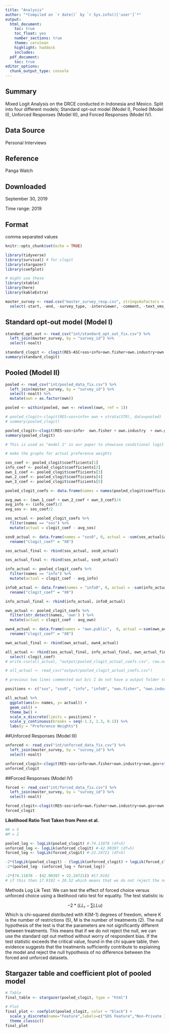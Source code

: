---
title: "Analysis"
author: "*Compiled on `r date()` by `r Sys.info()['user']`*"
output: 
  html_document:
    toc: true
    toc_float: yes
    number_sections: true
    theme: cerulean
    highlight: haddock
    includes: 
  pdf_document:
    toc: true
editor_options: 
  chunk_output_type: console
---

## Summary
Mixed Logit Analysis on the DRCE conducted in Indonesia and Mexico. Split into four different models; Standard opt-out model (Model I), Pooled (Model II), Unforced Responses (Model III), and Forced Responses (Model IV).

## Data Source 
Personal Interviews
 
## Reference 
Panga Watch
 
## Downloaded
September 30, 2019
 
Time range: 
2019
 
## Format
comma separated values

```{r setup, include=FALSE}
knitr::opts_chunk$set(echo = TRUE)

library(tidyverse)
library(survival) # for clogit
library(stargazer)
library(coefplot)

# might use these
library(xtable)
library(here)
library(kableExtra)

master_survey <- read.csv("master_survey_resp.csv", stringsAsFactors = TRUE) %>%
  select(-start, -end, -survey_type, -interviewer, -comment, -text_vms_adoption, -fishery_problem_one, -fishery_problem_two, -fishery_problem_three, -fishery_solution_one, -fishery_solution_two, -fishery_solution_three, -photo)

```

## Standard opt-out model (Model I)
```{r}

standard_opt_out <- read_csv("int/standard_opt_out_fix.csv") %>%
  left_join(master_survey, by = "survey_id") %>%
  select(-noalt)

standard_clogit <- clogit(RES~ASC+sos+info+own.fisher+own.industry+own.gov + strata(survey_version), data=standard_opt_out) # run the clogit. ASC represents the alternative specific constant, or the opt out option.
summary(standard_clogit)

```


## Pooled (Model II)
```{r}

pooled <- read_csv("int/pooled_data_fix.csv") %>%
  left_join(master_survey, by = "survey_id") %>%
  select(-noalt) %>%
  mutate(own = as.factor(own))

pooled <- within(pooled, own <- relevel(own, ref = 1))

# pooled_clogit<-clogit(RES~sos+info+ own + strata(STR), data=pooled)
# summary(pooled_clogit)

pooled_clogit<-clogit(RES~sos+info+  own.fisher + own.industry  + own.gov + strata(STR), data=pooled)
summary(pooled_clogit)

# This is used as "model 1" in our paper to showcase conditional logit results

```


```{r}

# make the graphs for actual preference weights

sos_coef <- pooled_clogit$coefficients[1]
info_coef <- pooled_clogit$coefficients[2]
own_1_coef <- pooled_clogit$coefficients[3]
own_2_coef <- pooled_clogit$coefficients[4]
own_3_coef <- pooled_clogit$coefficients[5]

pooled_clogit_coefs <- data.frame(names = names(pooled_clogit$coefficients), clogit_coef = pooled_clogit$coefficients)

avg_own <- (own_1_coef + own_2_coef + own_3_coef)/4
avg_info <- (info_coef)/2
avg_sos <- sos_coef/2

sos_actual <- pooled_clogit_coefs %>%
  filter(names == "sos") %>%
  mutate(actual = clogit_coef - avg_sos)

sos0_actual <- data.frame(names = "sos0", 0, actual = -sum(sos_actual$actual)) %>%
  rename("clogit_coef" = "X0")

sos_actual_final <- rbind(sos_actual, sos0_actual)

sos_actual_final <- rbind(sos_actual, sos0_actual)

info_actual <- pooled_clogit_coefs %>%
  filter(names == "info") %>%
  mutate(actual = clogit_coef - avg_info)

info0_actual <- data.frame(names = "info0", 0, actual = -sum(info_actual$actual)) %>%
  rename("clogit_coef" = "X0")

info_actual_final <- rbind(info_actual, info0_actual)

own_actual <- pooled_clogit_coefs %>%
  filter(str_detect(names, 'own') ) %>%
  mutate(actual = clogit_coef - avg_own)

own4_actual <- data.frame(names = "own.public",  0, actual =-sum(own_actual$actual)) %>%
  rename("clogit_coef" = "X0")

own_actual_final <- rbind(own_actual, own4_actual)

all_actual <- rbind(sos_actual_final, info_actual_final, own_actual_final) %>% 
  select(-clogit_coef)
# write.csv(all_actual, "output/pooled_clogit_actual_coefs.csv", row.names = FALSE)

# all_actual <- read_csv("output/pooled_clogit_actual_coefs.csv")

# previous two lines commented out b/c I do not have a output folder to write it to, this is a remnant from Gage's work

positions <- c("sos", "sos0", "info", "info0", "own.fisher", "own.industry", "own.gov", "own.public")

all_actual %>%
  ggplot(aes(x= names, y= actual)) +
  geom_col() + 
  theme_bw() +
  scale_x_discrete(limits = positions) +
  scale_y_continuous(breaks = seq(-1.3, 1.3, 0.1)) %>%
  labs(y = "Preference Weights")

```

##Unforced Responses (Model III)
```{r}

unforced <- read_csv("int/unforced_data_fix.csv") %>%
  left_join(master_survey, by = "survey_id") %>%
  select(-noalt)

unforced_clogit<-clogit(RES~sos+info+own.fisher+own.industry+own.gov+strata(STR), data=unforced)
unforced_clogit
```

##Forced Responses (Model IV)
```{r}

forced <- read_csv("int/forced_data_fix.csv") %>%
  left_join(master_survey, by = "survey_id") %>%
  select(-noalt)

forced_clogit<-clogit(RES~sos+info+own.fisher+own.industry+own.gov+own.public+strata(STR), data=forced)
forced_clogit
```


**Likelihood Ratio Test Taken from Penn et al.**
```{r}
#K = 5
#M = 2

pooled_log <- logLik(pooled_clogit) #-74.11078 (df=5)
unforced_log <- logLik(unforced_clogit) #-42.90397 (df=5)
forced_log <- logLik(forced_clogit) #-22.24721 (df=5)

-2*(logLik(pooled_clogit) - (logLik(unforced_clogit) + logLik(forced_clogit)))
-2*(pooled_log- (unforced_log + forced_log))

-2*(74.11078 - (42.90397 + 22.24721)) #17.9192
# if this then 17.9192 < 20.52 which means that we do not reject the null that there is no difference between the forced and unforced........... need to write this up formally

```

Methods Log Lik Test:
We can test the effect of forced choice versus unforced choice using a likelihood ratio test for equality. The test statistic is:

$$ -2*(LL_{r} - \sum LL{u}) $$
Which is chi-squared distributed with K(M-1) degrees of freedom, where K is the number of restrictions (5), M is the number of treatments (2). The null hypothesis of the test is that the parameters are not significantly different between treatments. This means that if we do not reject the null, we can use the standard opt out method without worry of respondent bias. If the test statistic exceeds the critical value, found in the chi square table, then evidence suggests that the treatments sufficiently contribute to explaining the model and reject the null hypothesis of no difference between the forced and unforced datasets. 


## Stargazer table and coefficient plot of pooled model
```{r, results = 'asis'}

# Table
final_table <- stargazer(pooled_clogit, type = "html")

# Plot
final_plot <- coefplot(pooled_clogit, color = "black") +
  scale_y_discrete(name="Feature",labels=c("SOS Feature","Non-Private Information","Fishery Owned Data","Industry Owned Data","Government Owned Data")) +
  theme_classic()
final_plot

```
